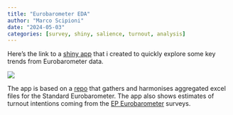 ```yaml
---
title: "Eurobarometer EDA"
author: "Marco Scipioni"
date: "2024-05-03"
categories: [survey, shiny, salience, turnout, analysis]
---
```



Here's the link to a [shiny app](http://nwf7y1-marco-scipioni.shinyapps.io/shiny_app) that i created to quickly explore some key trends from Eurobarometer data.

![](ebar_eda.png)

The app is based on a [repo](https://github.com/scipima/eurobarometer_eda) that gathers and harmonises aggregated excel files for the Standard Eurobarometer.
The app also shows estimates of turnout intentions coming from the [EP Eurobarometer](https://europa.eu/eurobarometer/surveys/browse/all/ep) surveys. 
